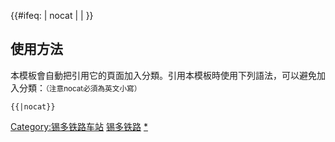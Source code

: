 {{鐵道路線|lua=1
| 模板名稱 = 锡多铁路
| 名稱 = [[锡多铁路]]
| 代表色 = #0033c9
| Logo = [[File:China Railways.svg|17px]]
| 背景顏色 = #FFFFFF
| 車站列表 = （[[锡乌铁路]]←）#锡林浩特北 ~ 锡林浩特 ~ s两棵树s ~ 贝力克 ~ 灰腾梁 ~ 白音库伦 ~ 乌日图 ~ s柴达木s ~ 桑根达来北 ~ s巴彦诺尔s ~ 阿都呼都格 ~ 正蓝旗 ~ 沙井子 ~ #多伦#（→[[多丰铁路]]）
}}<includeonly>{{#ifeq: {{{1}}} | nocat | <!--空--> | [[Category:锡多铁路车站]] }}</includeonly><noinclude>

==使用方法==
本模板會自動把引用它的頁面加入分類。引用本模板時使用下列語法，可以避免加入分類：<small>（注意nocat必須為英文小寫）</small>
 <nowiki>{{</nowiki>{{PAGENAME}}<nowiki>|nocat}}</nowiki>
[[Category:中國鐵路路線模板|锡多铁路]]
[[Category:锡多铁路车站|*]]
</noinclude>